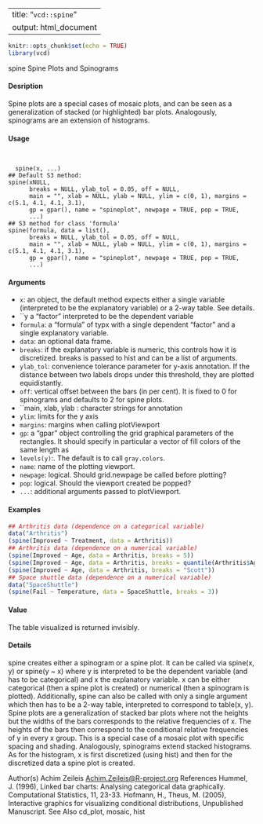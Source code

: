 
---
title: "``vcd::spine``"
output: html_document
---
  
```{r setup, include=FALSE}
knitr::opts_chunk$set(echo = TRUE)
library(vcd)
```

spine Spine Plots and Spinograms

#### Desription

Spine plots are a special cases of mosaic plots, and can be seen as a generalization of stacked (or
highlighted) bar plots. Analogously, spinograms are an extension of histograms.

#### Usage
<pre><code>
  
  spine(x, ...)
## Default S3 method:
spine(xNULL,
      breaks = NULL, ylab_tol = 0.05, off = NULL,
      main = "", xlab = NULL, ylab = NULL, ylim = c(0, 1), margins = c(5.1, 4.1, 4.1, 3.1),
      gp = gpar(), name = "spineplot", newpage = TRUE, pop = TRUE,
      ...)
## S3 method for class 'formula'
spine(formula, data = list(),
      breaks = NULL, ylab_tol = 0.05, off = NULL,
      main = "", xlab = NULL, ylab = NULL, ylim = c(0, 1), margins = c(5.1, 4.1, 4.1, 3.1),
      gp = gpar(), name = "spineplot", newpage = TRUE, pop = TRUE,
      ...)
</code></pre>

#### Arguments
  
* ``x``: an object, the default method expects either a single variable (interpreted to be the explanatory variable) or a 2-way table. See details.
* ``y a "factor" interpreted to be the dependent variable
* ``formula``: a "formula" of typx with a single dependent "factor" and a single explanatory variable.
* ``data``: an optional data frame.
* ``breaks``: if the explanatory variable is numeric, this controls how it is discretized. breaks is passed to hist and can be a list of arguments.
* ``ylab_tol``: convenience tolerance parameter for y-axis annotation. If the distance between two labels drops under this threshold, they are plotted equidistantly.
* ``off``: vertical offset between the bars (in per cent). It is fixed to 0 for spinograms and defaults to 2 for spine plots.
* ``main, xlab, ylab : character strings for annotation
* ``ylim``: limits for the y axis
* ``margins``: margins when calling plotViewport
* ``gp``: a "gpar" object controlling the grid graphical parameters of the rectangles. It should specify in particular a vector of fill colors of the same length as
* ``levels(y)``:. The default is to call ``gray.colors``.
* ``name``: name of the plotting viewport.
* ``newpage``: logical. Should grid.newpage be called before plotting?
* ``pop``: logical. Should the viewport created be popped?
* ``...``: additional arguments  passed to plotViewport.


#### Examples
```{r}

## Arthritis data (dependence on a categorical variable)
data("Arthritis")
(spine(Improved ~ Treatment, data = Arthritis))
## Arthritis data (dependence on a numerical variable)
(spine(Improved ~ Age, data = Arthritis, breaks = 5))
(spine(Improved ~ Age, data = Arthritis, breaks = quantile(Arthritis$Age)))
(spine(Improved ~ Age, data = Arthritis, breaks = "Scott"))
## Space shuttle data (dependence on a numerical variable)
data("SpaceShuttle")
(spine(Fail ~ Temperature, data = SpaceShuttle, breaks = 3))

```

#### Value
The table visualized is returned invisibly.

#### Details
spine creates either a spinogram or a spine plot. It can be called via spine(x, y) or spine(y ~ x) where y is interpreted to be the dependent variable (and has to be categorical) and x the explanatory
variable. x can be either categorical (then a spine plot is created) or numerical (then a spinogram is plotted). Additionally, spine can also be called with only a single argument which then has to be a
2-way table, interpreted to correspond to table(x, y).
Spine plots are a generalization of stacked bar plots where not the heights but the widths of the bars corresponds to the relative frequencies of x. The heights of the bars then correspond to the conditional relative frequencies of y in every x group. This is a special case of a mosaic plot with
specific spacing and shading.
Analogously, spinograms extend stacked histograms. As for the histogram, x is first discretized
(using hist) and then for the discretized data a spine plot is created.


Author(s)
Achim Zeileis <Achim.Zeileis@R-project.org>
  References
Hummel, J. (1996), Linked bar charts: Analysing categorical data graphically. Computational
Statistics, 11, 23-33.
Hofmann, H., Theus, M. (2005), Interactive graphics for visualizing conditional distributions, Unpublished
Manuscript.
See Also
cd_plot, mosaic, hist
